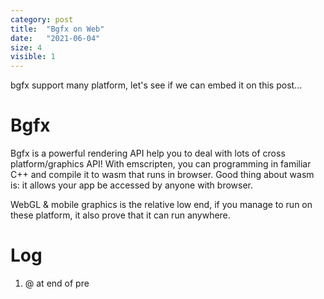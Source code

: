```yaml
---
category: post
title:  "Bgfx on Web"
date:   "2021-06-04"
size: 4
visible: 1
---
```


bgfx support many platform, let's see if we can embed it on this post...

# Bgfx
Bgfx is a powerful rendering API help you to deal with lots of cross platform/graphics API! With emscripten, you can programming in familiar C++ and compile it to wasm that runs in browser. Good thing about wasm is: it allows your app be accessed by anyone with browser.

WebGL & mobile graphics is the relative low end, if you manage to run on these platform, it also prove that it can run anywhere.

# Log
1. @ at end of pre


<BgfxWasm/>
